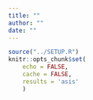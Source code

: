 ```yaml
---
title: ""
author: ""
date: ""
---
```


\thispagestyle{empty}

```r
source("../SETUP.R")
knitr::opts_chunk$set(
    echo = FALSE,
    cache = FALSE,
    results = 'asis'
    )
```
\newpage

\newpage

\begin{center}

`r tufte::newthought("\\Huge{Integrating Theory, Methods, \\& Social Justice}")`
\Frule

\vspace*{3em}

{\fontfamily{pzc}\selectfont\huge{Rachel M. Smith}}

\includegraphics{graphics/inputs/compsLogo-small.png}

\vspace*{3em}

{\fontfamily{pzc}\selectfont
\LARGE{Community Psychology Comprehensive Examination Major Area Paper} \\
}

\Frule


\vspace{1em}

`r tufte::newthought("Portland State University")` \\


\textsc{24 April 2017}

\end{center}
